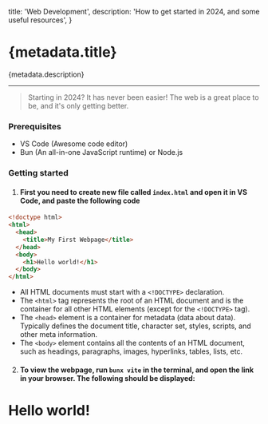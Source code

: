 
  title: 'Web Development',
  description: 'How to get started in 2024, and some useful resources',
}

# {metadata.title}

{metadata.description}

---

> Starting in 2024? It has never been easier! The web is a great place to be, and it's only getting better.

### Prerequisites

- VS Code (Awesome code editor)
- Bun (An all-in-one JavaScript runtime) or Node.js

### Getting started

1. #### First you need to create new file called `index.html` and open it in VS Code, and paste the following code

```html
<!doctype html>
<html>
  <head>
    <title>My First Webpage</title>
  </head>
  <body>
    <h1>Hello world!</h1>
  </body>
</html>
```

- All HTML documents must start with a `<!DOCTYPE>` declaration.
- The `<html>` tag represents the root of an HTML document and is the container for all other HTML elements (except for the `<!DOCTYPE>` tag).
- The `<head>` element is a container for metadata (data about data). Typically defines the document title, character set, styles, scripts, and other meta information.
- The `<body>` element contains all the contents of an HTML document, such as headings, paragraphs, images, hyperlinks, tables, lists, etc.

2. #### To view the webpage, run `bunx vite` in the terminal, and open the link in your browser. The following should be displayed:

<BrowserPreview title="My First Webpage" url="http://localhost:5173">
  <h1>Hello world!</h1>
</BrowserPreview>

